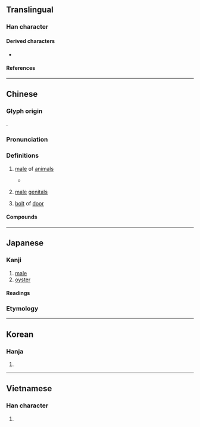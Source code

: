 {{also|牝}}
{{character info}}
==Translingual==

===Han character===
{{Han char|rn=93|rad=牛|as=03|sn=7|four=24510|canj=HQG|ids=⿰牛土}}

====Derived characters====
* {{l|mul|[[𪋂]], [[𧚒]]}}

====References====
{{Han ref|kx=0697.110|dkj=19933|dj=1110.010|hdz=31801.020|uh=7261}}

----

==Chinese==
{{zh-forms}}

===Glyph origin===
{{Han etym}}
{{Han compound|牛|土|c1=s|c2=p|t1=cattle|ls=psc}}.

===Pronunciation===
{{zh-pron
|m=mǔ
|c=maau5,mau5
|mn=bó͘
|mn-t=bhou2
|mc=y
|oc=y
|ma=
|cat=n
}}

===Definitions===
{{zh-hanzi}}

# {{lb|zh|obsolete}} [[male]] of [[animal|animals]]
#: {{ant|zh|牝}}
#: {{syn|zh|雄|q1=modern Mandarin}}
#* {{zh-x|駉駉 '''牡''' 馬|the strong '''stallions'''}}
# {{lb|zh|obsolete}} [[male]] [[genitals]]
# {{lb|zh|obsolete}} [[bolt]] of [[door]]

====Compounds====
{{zh-der|牡丹|牡蠣|牡鹿|四牡|堅牡|牝牡|求牡|秋牡丹|松葉牡丹|牡丹花|白牡丹|牝雞牡鳴|牡丹亭|牝牡驪黃|牡丹江|門牡|雉求牡匹|關牡|野牡丹}}

----

==Japanese==

===Kanji===
{{ja-kanji|grade=|rs=牛03}}

# [[male]]
# [[oyster]]

====Readings====
{{ja-readings
|goon=む, も
|kanon=ぼう
|kanyoon=ぼ
|kun=おす-,お-,おん-
}}
===Etymology===
{{ja-kanjitab|おす|yomi=kun}}
{{ja-see|雄|key=おす}}
----

==Korean==

===Hanja===
{{ko-hanja|hangeul=모|eumhun=|rv=mo|mr=mo|y=mo}}

# {{rfdef|ko|sort=牛03}}

----

==Vietnamese==

===Han character===
{{vi-hantu|[[mẫu]]|rs=牛03}}

# {{rfdef|vi|sort=牛03}}